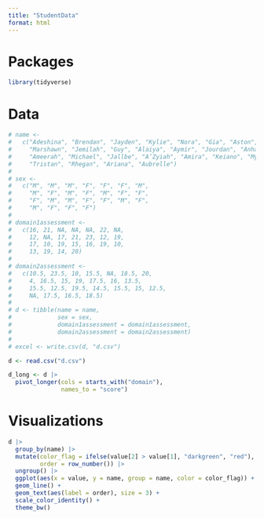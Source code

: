 ```yaml
---
title: "StudentData"
format: html
---
```


# Packages
```r
library(tidyverse)
```

# Data 
```r
# name <- 
#   c("Adeshina", "Brendan", "Jayden", "Kylie", "Nora", "Gia", "Aston", 
#     "Marshawn", "Jemilah", "Guy", "Alaiya", "Aymir", "Jourdan", "Anhala", 
#     "Ameerah", "Michael", "Jallbe", "A’Zyiah", "Amira", "Keiano", "Mylah", 
#     "Tristan", "Rhegan", "Ariana", "Aubrelle")
# 
# sex <-
#   c("M", "M", "M", "F", "F", "F", "M", 
#     "M", "F", "M", "F", "M", "F", "F", 
#     "F", "M", "M", "F", "F", "M", "F", 
#     "M", "F", "F", "F")
# 
# domain1assessment <-
#   c(16, 21, NA, NA, NA, 22, NA, 
#     12, NA, 17, 21, 23, 12, 19, 
#     17, 10, 19, 15, 16, 19, 10, 
#     13, 19, 14, 20)
# 
# domain2assessment <-
#   c(10.5, 23.5, 10, 15.5, NA, 18.5, 20, 
#     4, 16.5, 15, 19, 17.5, 16, 13.5, 
#     15.5, 12.5, 19.5, 14.5, 15.5, 15, 12.5, 
#     NA, 17.5, 16.5, 18.5)
# 
# d <- tibble(name = name,
#             sex = sex,
#             domain1assessment = domain1assessment,
#             domain2assessment = domain2assessment)
# 
# excel <- write.csv(d, "d.csv")
```

```r
d <- read.csv("d.csv")

d_long <- d |>
  pivot_longer(cols = starts_with("domain"),
               names_to = "score")
```



# Visualizations
```r
d |>
  group_by(name) |>
  mutate(color_flag = ifelse(value[2] > value[1], "darkgreen", "red"),
         order = row_number()) |>
  ungroup() |>
  ggplot(aes(x = value, y = name, group = name, color = color_flag)) +
  geom_line() +
  geom_text(aes(label = order), size = 3) +
  scale_color_identity() +
  theme_bw()
```

